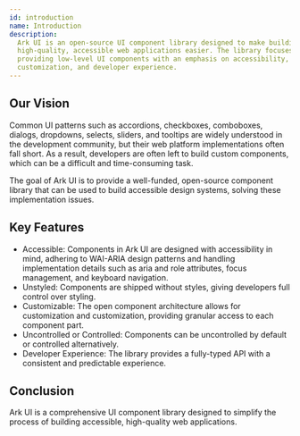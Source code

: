 ```yaml
---
id: introduction
name: Introduction
description:
  Ark UI is an open-source UI component library designed to make building
  high-quality, accessible web applications easier. The library focuses on
  providing low-level UI components with an emphasis on accessibility,
  customization, and developer experience.
---
```


## Our Vision

Common UI patterns such as accordions, checkboxes, comboboxes, dialogs,
dropdowns, selects, sliders, and tooltips are widely understood in the
development community, but their web platform implementations often fall short.
As a result, developers are often left to build custom components, which can be
a difficult and time-consuming task.

The goal of Ark UI is to provide a well-funded, open-source component library
that can be used to build accessible design systems, solving these
implementation issues.

## Key Features

- Accessible: Components in Ark UI are designed with accessibility in mind,
  adhering to WAI-ARIA design patterns and handling implementation details such
  as aria and role attributes, focus management, and keyboard navigation.
- Unstyled: Components are shipped without styles, giving developers full
  control over styling.
- Customizable: The open component architecture allows for customization and
  customization, providing granular access to each component part.
- Uncontrolled or Controlled: Components can be uncontrolled by default or
  controlled alternatively.
- Developer Experience: The library provides a fully-typed API with a consistent
  and predictable experience.

## Conclusion

Ark UI is a comprehensive UI component library designed to simplify the process
of building accessible, high-quality web applications.
